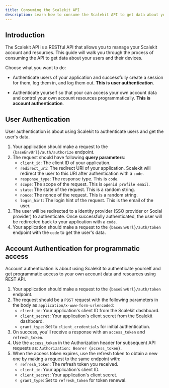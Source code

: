 ```yaml
---
title: Consuming the Scalekit API
description: Learn how to consume the Scalekit API to get data about your users and their devices.
---
```



## Introduction

The Scalekit API is a RESTful API that allows you to manage your Scalekit account and resources. This guide will walk you through the process of consuming the API to get data about your users and their devices.

Choose what you want to do:

- Authenticate users of your application and successfully create a session for them, log them in, and log them out. **This is user authentication**.

- Authenticate yourself so that your can access your own account data and control your own account resources programmatically. **This is account authentication**.

## User Authentication

User authentication is about using Scalekit to authenticate users and get the user's data.

<Steps>

1. Your application should make a request to the `{baseEnvUrl}/auth/authorize` endpoint.
2. The request should have following **query parameters**:
   - `client_id`: The client ID of your application.
   - `redirect_uri`: The redirect URI of your application. Scalekit will redirect the user to this URI after authentication with a `code`.
   - `response_type`: The response type. This is `code`.
   - `scope`: The scope of the request. This is `openid profile email`.
   - `state`: The state of the request. This is a random string.
   - `nonce`: The nonce of the request. This is a random string.
   - `login_hint`: The login hint of the request. This is the email of the user.
3. The user will be redirected to a identity provider (SSO provider or Social provider) to authenticate. Once successfully authenticated, the user will be redirected back to your application with a `code`.
4. Your application should make a request to the `{baseEnvUrl}/auth/token` endpoint with the `code` to get the user's data.

</Steps>

## Account Authentication for programmatic access

Account authentication is about using Scalekit to authenticate yourself and get programmatic access to your own account data and resources using REST API.

<Steps>

1. Your application should make a request to the `{baseEnvUrl}/auth/token` endpoint.
2. The request should be a `POST` request with the following parameters in the body as `application/x-www-form-urlencoded`:
   - `client_id`: Your application's client ID from the Scalekit dashboard.
   - `client_secret`: Your application's client secret from the Scalekit dashboard.
   - `grant_type`: Set to `client_credentials` for initial authentication.
3. On success, you'll receive a response with an `access_token` and `refresh_token`.
4. Use the `access_token` in the Authorization header for subsequent API requests as: `Authorization: Bearer {access_token}`.
5. When the access token expires, use the refresh token to obtain a new one by making a request to the same endpoint with:
   - `refresh_token`: The refresh token you received.
   - `client_id`: Your application's client ID.
   - `client_secret`: Your application's client secret.
   - `grant_type`: Set to `refresh_token` for token renewal.

</Steps>
